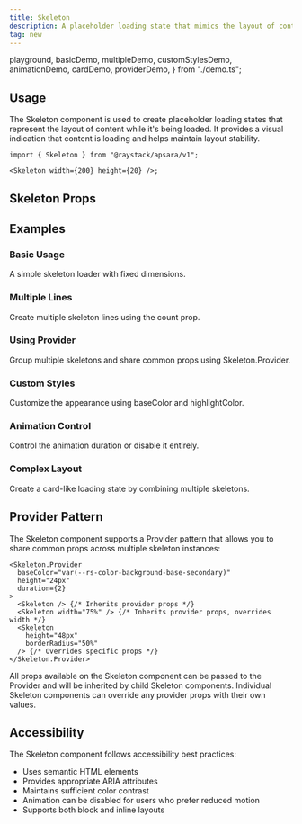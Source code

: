 ```yaml
---
title: Skeleton
description: A placeholder loading state that mimics the layout of content while it's being loaded.
tag: new
---
```


  playground,
  basicDemo,
  multipleDemo,
  customStylesDemo,
  animationDemo,
  cardDemo,
  providerDemo,
} from "./demo.ts";

<Demo data={playground} />

## Usage

The Skeleton component is used to create placeholder loading states that represent the layout of content while it's being loaded. It provides a visual indication that content is loading and helps maintain layout stability.

```tsx
import { Skeleton } from "@raystack/apsara/v1";

<Skeleton width={200} height={20} />;
```

## Skeleton Props

<auto-type-table path="./props.ts" name="SkeletonProps" />

## Examples

### Basic Usage

A simple skeleton loader with fixed dimensions.

<Demo data={basicDemo} />

### Multiple Lines

Create multiple skeleton lines using the count prop.

<Demo data={multipleDemo} />

### Using Provider

Group multiple skeletons and share common props using Skeleton.Provider.

<Demo data={providerDemo} />

### Custom Styles

Customize the appearance using baseColor and highlightColor.

<Demo data={customStylesDemo} />

### Animation Control

Control the animation duration or disable it entirely.

<Demo data={animationDemo} />

### Complex Layout

Create a card-like loading state by combining multiple skeletons.

<Demo data={cardDemo} />

## Provider Pattern

The Skeleton component supports a Provider pattern that allows you to share common props across multiple skeleton instances:

```tsx
<Skeleton.Provider
  baseColor="var(--rs-color-background-base-secondary)"
  height="24px"
  duration={2}
>
  <Skeleton /> {/* Inherits provider props */}
  <Skeleton width="75%" /> {/* Inherits provider props, overrides width */}
  <Skeleton 
    height="48px"  
    borderRadius="50%" 
  /> {/* Overrides specific props */}
</Skeleton.Provider>
```

All props available on the Skeleton component can be passed to the Provider and will be inherited by child Skeleton components. Individual Skeleton components can override any provider props with their own values.

## Accessibility

The Skeleton component follows accessibility best practices:

- Uses semantic HTML elements
- Provides appropriate ARIA attributes
- Maintains sufficient color contrast
- Animation can be disabled for users who prefer reduced motion
- Supports both block and inline layouts